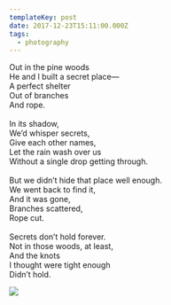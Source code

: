 ```yaml
---
templateKey: post
date: 2017-12-23T15:11:00.000Z
tags:
  - photography
---
```

Out in the pine woods<br/>
He and I built a secret place—<br/>
A perfect shelter<br/>
Out of branches<br/>
And rope.<br/><br/>
In its shadow,<br/>
We’d whisper secrets,<br/>
Give each other names,<br/>
Let the rain wash over us<br/>
Without a single drop getting through.<br/><br/>
But we didn’t hide that place well enough.<br/>
We went back to find it,<br/>
And it was gone,<br/>
Branches scattered,<br/>
Rope cut.<br/><br/>
Secrets don’t hold forever.<br/>
Not in those woods, at least,<br/>
And the knots<br/>
I thought were tight enough<br/>
Didn’t hold.

![](../../assets/photos/20171223-IMG_0010.jpg)
